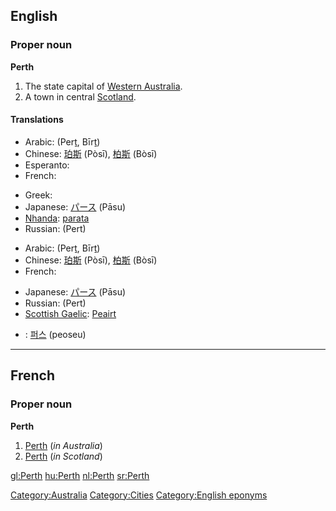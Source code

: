 ==English==

===Proper noun===
{{wikipedia}}
'''Perth'''

# The state capital of [[Western Australia]].
# A town in central [[Scotland]].

====Translations====

{{trans-top|in Western Australia}}
* Arabic: {{Arab|[[بيرث]]}} (Perṯ, Bīrṯ)
* Chinese: [[珀斯]] (Pòsī), [[柏斯]] (Bòsī)
* Esperanto: {{t|eo|Perto|xs=Esperanto}}
* French: {{t-|fr|Perth}}
{{trans-mid}}
* Greek: {{t-|el|Περθ|n|tr=Perth}}
* Japanese: [[パース]] (Pāsu)
* [[Nhanda]]: [[parata]]
* Russian: {{t|ru|Перт|m}} (Pert)
{{trans-bottom}}

{{trans-top|in Scotland}}
* Arabic: {{Arab|[[بيرث]]}} (Perṯ, Bīrṯ)
* Chinese: [[珀斯]] (Pòsī), [[柏斯]] (Bòsī)
* French: {{t-|fr|Perth}}
{{trans-mid}}
* Japanese: [[パース]] (Pāsu)
* Russian: {{t|ru|Перт|m}} (Pert)
* [[Scottish Gaelic]]: [[Peairt]]
{{trans-bottom}}

{{checktrans}}

* {{ttbc|Korean}}: [[퍼스]] (peoseu)

[[Category:Australia]]
[[Category:Cities]]
[[Category:English eponyms]]

----

==French==

===Proper noun===
'''Perth'''

# [[Perth#English|Perth]] (''in Australia'')
# [[Perth#English|Perth]] (''in Scotland'')

[[gl:Perth]]
[[hu:Perth]]
[[nl:Perth]]
[[sr:Perth]]